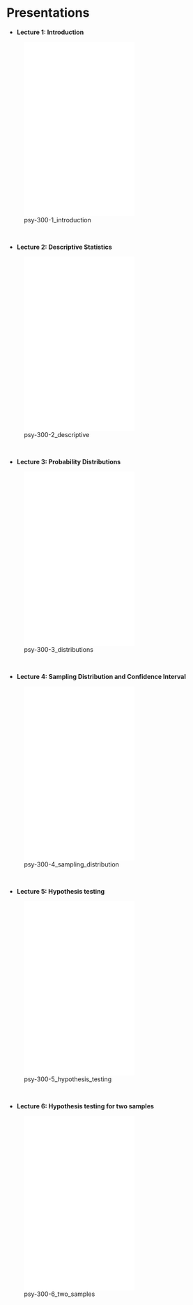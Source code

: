 # Presentations

-   **Lecture 1: Introduction**

![psy-300-1_introduction](presentations/psy-300-1_introduction.pdf){width="60%" height="400"}

     

-   **Lecture 2: Descriptive Statistics**

![psy-300-2_descriptive](presentations/psy-300-2_descriptive.pdf){width="60%" height="400"}

     

-   **Lecture 3: Probability Distributions**

![psy-300-3_distributions](presentations/psy-300-3_distributions.pdf){width="60%" height="400"}

     

-   **Lecture 4: Sampling Distribution and Confidence Interval**

![psy-300-4_sampling_distribution](presentations/psy-300-4_sampling_distribution.pdf){width="60%" height="400"}

     

-   **Lecture 5: Hypothesis testing**

![psy-300-5_hypothesis_testing](presentations/psy-300-5_hypothesis_testing.pdf){width="60%" height="400"}




     

-   **Lecture 6: Hypothesis testing for two samples**

![psy-300-6_two_samples](presentations/psy-300-6_two_samples.pdf){width="60%" height="400"}




